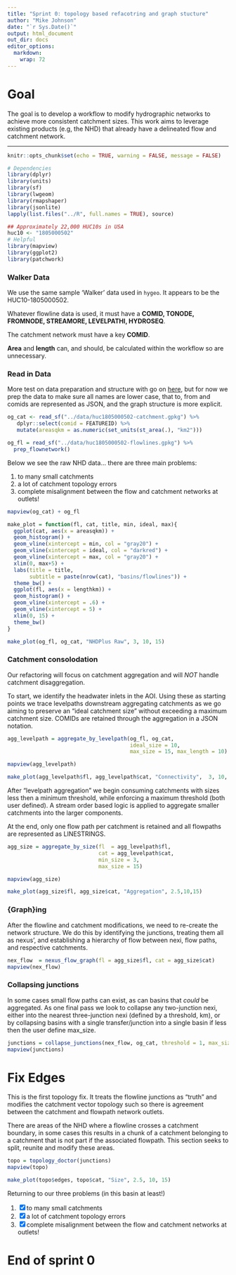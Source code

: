 ```yaml
---
title: "Sprint 0: topology based refacotring and graph stucture"
author: "Mike Johnson"
date: "`r Sys.Date()`"
output: html_document
out_dir: docs
editor_options: 
  markdown: 
    wrap: 72
---
```


# Goal

The goal  is to develop a workflow to modify hydrographic networks
to achieve more consistent catchment sizes. This work
aims to leverage existing products (e.g, the NHD) that already have a
delineated flow and catchment network.

------------------------------------------------------------------------

```r
knitr::opts_chunk$set(echo = TRUE, warning = FALSE, message = FALSE)

# Dependencies
library(dplyr)
library(units)
library(sf)
library(lwgeom)
library(rmapshaper)
library(jsonlite)
lapply(list.files("../R", full.names = TRUE), source)

## Approximately 22,000 HUC10s in USA
huc10 <- "1805000502"
# Helpful
library(mapview)
library(ggplot2)
library(patchwork)
```

### Walker Data

We use the same sample 'Walker' data used in `hygeo`. It appears to be the
HUC10-1805000502. 

Whatever flowline data is used, it must have a **COMID, TONODE, FROMNODE, STREAMORE, LEVELPATHI, HYDROSEQ**. 

The catchment network must have a key **COMID**. 

**Area** and **length** can, and should, be calculated within the workflow so are unnecessary. 


### Read in Data

More test on data preparation and structure with go on [here](), but for now we prep the data
to make sure all names are lower case, that to, from and comids are represented as JSON, and the 
graph structure is more explicit.

```r
og_cat <- read_sf("../data/huc1805000502-catchment.gpkg") %>% 
   dplyr::select(comid = FEATUREID) %>% 
   mutate(areasqkm = as.numeric(set_units(st_area(.), "km2")))

og_fl = read_sf("../data/huc1805000502-flowlines.gpkg") %>% 
  prep_flownetwork()
```

Below we see the raw NHD data... there are three main problems:

  1) to many small catchments
  2) a lot of catchment topology errors
  3) complete misalignment between the flow and catchment networks at outlets!

```r
mapview(og_cat) + og_fl
```

```r
make_plot = function(fl, cat, title, min, ideal, max){
  ggplot(cat, aes(x = areasqkm)) +
  geom_histogram() +
  geom_vline(xintercept = min, col = "gray20") +
  geom_vline(xintercept = ideal, col = "darkred") +
  geom_vline(xintercept = max, col = "gray20") +
  xlim(0, max+5) +
  labs(title = title,
       subtitle = paste(nrow(cat), "basins/flowlines")) +
  theme_bw() +
  ggplot(fl, aes(x = lengthkm)) +
  geom_histogram() +
  geom_vline(xintercept = .6) +
  geom_vline(xintercept = 5) +
  xlim(0, 15) + 
  theme_bw()
}

make_plot(og_fl, og_cat, "NHDPlus Raw", 3, 10, 15) 
```

### Catchment consolodation

Our refactoring will focus on catchment aggregation and will _NOT_ handle catchment
disaggregation. 

To start, we identify the headwater inlets in the AOI. Using these as
starting points we trace levelpaths downstream aggregating catchments as we go
aiming to preserve an "ideal catchment size" without exceeding a maximum catchment size. 
COMIDs are retained through the aggregation in a JSON notation. 

```r
agg_levelpath = aggregate_by_levelpath(og_fl, og_cat, 
                                       ideal_size = 10, 
                                       max_size = 15, max_length = 10)

mapview(agg_levelpath)
```

```r
make_plot(agg_levelpath$fl, agg_levelpath$cat, "Connectivity",  3, 10, 15) 
```

After "levelpath aggregation" we begin consuming catchments with sizes less then a minimum threshold, 
while enforcing a maximum threshold (both user defined). 
A stream order based logic is applied to aggregate smaller catchments into the larger components. 

At the end, only one flow path per catchment is retained and all
flowpaths are represented as LINESTRINGS.

```r
agg_size = aggregate_by_size(fl  = agg_levelpath$fl, 
                             cat = agg_levelpath$cat, 
                             min_size = 3,
                             max_size = 15)

mapview(agg_size)
```


```r
make_plot(agg_size$fl, agg_size$cat, "Aggregation", 2.5,10,15)
```

### {Graph}ing

After the flowline and catchment modifications, we need to re-create the network structure.
We do this by identifying the junctions, treating them all as nexus', and establishing a hierarchy of flow between nexi, 
flow paths, and respective catchments.

```r
nex_flow  = nexus_flow_graph(fl = agg_size$fl, cat = agg_size$cat)
mapview(nex_flow)
```

### Collapsing junctions

In some cases small flow paths can exist, as can basins that *could* be aggregated.
As one final pass we look to collapse any two-junction nexi, either into the nearest three-junction
nexi (defined by a threshold, km), or by collapsing basins with a single transfer/junction
into a single basin if less then the user define max_size. 

```r
junctions = collapse_junctions(nex_flow, og_cat, threshold = 1, max_size = 15)
mapview(junctions)
```

# Fix Edges

This is the first topology fix. It treats the flowline junctions as
"truth" and modifies the catchment vector topology such so there
is agreement between the catchment and flowpath network outlets.

There are areas of the NHD where a flowline crosses a catchment
boundary, in some cases this results in a chunk of a catchment belonging
to a catchment that is not part if the associated flowpath. This section
seeks to split, reunite and modify these areas.

```r
topo = topology_doctor(junctions)
mapview(topo)
```

```r
make_plot(topo$edges, topo$cat, "Size", 2.5, 10, 15) 
```

Returning to our three problems (in this basin at least!)

  1) [X] to many small catchments
  2) [X] a lot of catchment topology errors
  3) [X] complete misalignment between the flow and catchment networks at outlets!
  
# End of sprint 0
